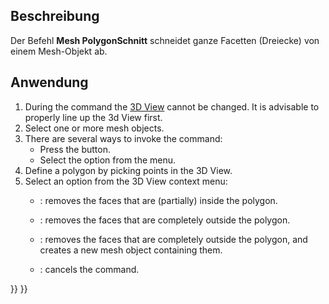<languages/>

{{Docnav/de
|[[Mesh_Difference/de|Differenz]]
|[[Mesh_PolyTrim/de|PolygonTrim]]
|[[Mesh_Workbench/de|Mesh]]
|IconL=Mesh_Difference.svg
|IconR=Mesh_PolyTrim.svg
|IconC=Workbench_Mesh.svg
}}

{{GuiCommand/de
|Name=Mesh PolyCut
|Name/de=Mesh PolygonSchnitt
|MenuLocation=Netze → Schneiden → Netz schneiden
|Workbenches=[[Mesh_Workbench/de|Mesh]]
|SeeAlso=[[Mesh_PolyTrim/de|Mesh PolygonTrim]], [[Mesh_TrimByPlane/de|Mesh EbenenTrim]]
}}

<span id="Description"></span>
==Beschreibung==

Der Befehl '''Mesh PolygonSchnitt''' schneidet ganze Facetten (Dreiecke) von einem Mesh-Objekt ab.

<span id="Usage"></span>
==Anwendung==

# During the command the [[3D_View|3D View]] cannot be changed. It is advisable to properly line up the 3d View first.
# Select one or more mesh objects.
# There are several ways to invoke the command:
#* Press the {{Button|[[Image:Mesh_PolyCut.svg|16px]] [[Mesh_PolyCut|Cut]]}} button.
#* Select the {{MenuCommand|Meshes → Cutting → [[Image:Mesh_PolyCut.svg|16px]] Cut}} option from the menu.
# Define a polygon by picking points in the 3D View.
# Select an option from the 3D View context menu:
#* {{MenuCommand|Inner}}: removes the faces that are (partially) inside the polygon.
#* {{MenuCommand|Outer}}: removes the faces that are completely outside the polygon.
#* {{MenuCommand|Split}}: removes the faces that are completely outside the polygon, and creates a new mesh object containing them.
#* {{MenuCommand|Cancel}}: cancels the command.


{{Docnav/de
|[[Mesh_Difference/de|Differenz]]
|[[Mesh_PolyTrim/de|PolygonTrim]]
|[[Mesh_Workbench/de|Mesh]]
|IconL=Mesh_Difference.svg
|IconR=Mesh_PolyTrim.svg
|IconC=Workbench_Mesh.svg
}}

{{Mesh Tools navi{{#translation:}}}}
{{Userdocnavi{{#translation:}}}}
{{clear}}